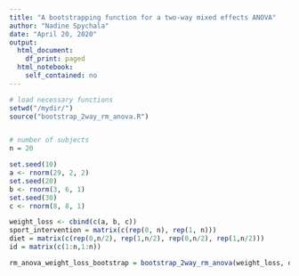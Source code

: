 ```yaml
---
title: "A bootstrapping function for a two-way mixed effects ANOVA"
author: "Nadine Spychala"
date: "April 20, 2020"
output: 
  html_document:
    df_print: paged
  html_notebook:
    self_contained: no
---
```


```r

# load necessary functions
setwd("/mydir/")
source("bootstrap_2way_rm_anova.R")


# number of subjects
n = 20

set.seed(10)
a <- rnorm(29, 2, 2)
set.seed(20)
b <- rnorm(3, 6, 1)
set.seed(30)
c <- rnorm(8, 8, 1)

weight_loss <- cbind(c(a, b, c))
sport_intervention = matrix(c(rep(0, n), rep(1, n)))
diet = matrix(c(rep(0,n/2), rep(1,n/2), rep(0,n/2), rep(1,n/2)))
id = matrix(c(1:n,1:n))

rm_anova_weight_loss_bootstrap = bootstrap_2way_rm_anova(weight_loss, diet, sport_intervention, id, seednumber = 10)

```
